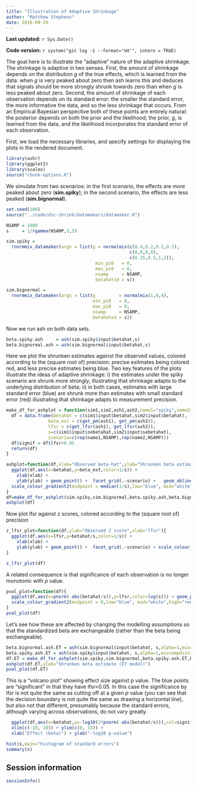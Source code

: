 ```yaml
---
title: "Illustration of Adaptive Shrinkage"
author: "Matthew Stephens"
date: 2016-09-29
---
```


**Last updated:** `r Sys.Date()`

**Code version:** `r system("git log -1 --format='%H'", intern = TRUE)`

The goal here is to illustrate the "adaptive" nature of the adaptive
shrinkage. The shrinkage is adaptive in two senses. First, the amount
of shrinkage depends on the distribution $g$ of the true effects,
which is learned from the data: when $g$ is very peaked about zero
then ash learns this and deduces that signals should be more strongly
shrunk towards zero than when $g$ is less peaked about zero.  Second,
the amount of shrinkage of each observation depends on its standard
error: the smaller the standard error, the more informative the data,
and so the less shrinkage that occurs. From an Empirical Bayesian
perspective both of these points are entirely natural: the posterior
depends on both the prior and the likelihood; the prior, $g$, is
learned from the data, and the likelihood incorporates the standard
error of each observation.

First, we load the necessary libraries, and specify settings for
displaying the plots in the rendered document.

```r
library(ashr)
library(ggplot2)
library(scales)
source("chunk-options.R")
```

We simulate from two scenarios: in the first scenario, the effects are more
peaked about zero (**sim.spiky**); in the second scenario, the effects are
less peaked (**sim.bignormal**).

```r
set.seed(100)
source("../code/dsc-shrink/datamakers/datamaker.R")

NSAMP = 1000
s     = 1/rgamma(NSAMP,5,5)

sim.spiky =
  rnormmix_datamaker(args = list(g = normalmix(c(0.4,0.2,0.2,0.2),
                                               c(0,0,0,0),
                                               c(0.25,0.5,1,2)),
                                  min_pi0   = 0,
                                  max_pi0   = 0,
                                  nsamp     = NSAMP,
                                  betahatsd = s))

sim.bignormal =
  rnormmix_datamaker(args = list(g         = normalmix(1,0,4),
                                 min_pi0   = 0,
                                 max_pi0   = 0,
                                 nsamp     = NSAMP,
                                 betahatsd = s))
```

Now we run ash on both data sets.

```r
beta.spiky.ash     = ash(sim.spiky$input$betahat,s)
beta.bignormal.ash = ash(sim.bignormal$input$betahat,s)
```

Here we plot the shrunken estimates against the observed values, colored
according to the (square root of) precision: precise esitmates being colored
red, and less precise estimates being blue. Two key features of the plots
illustrate the ideas of adaptive shrinkage: i) the estimates under the spiky
scenario are shrunk more strongly, illustrating that shrinkage adapts to the underlying distribution of beta; ii) in both cases, estimates with large
standard error (blue) are shrunk more than estimates with small standard
error (red) illustrating that shrinkage adapts to measurement precision.

```r
make_df_for_ashplot = function(sim1,sim2,ash1,ash2,name1="spiky",name2="big-normal"){
  df = data.frame(betahat = c(sim1$input$betahat,sim2$input$betahat),
                beta_est = c(get_pm(ash1), get_pm(ash2)),
                lfsr = c(get_lfsr(ash1), get_lfsr(ash2)),
                s=c(sim1$input$sebetahat,sim2$input$sebetahat),
                scenario=c(rep(name1,NSAMP),rep(name2,NSAMP)))
  df$signif = df$lfsr<0.05
  return(df)
}

ashplot=function(df,xlab="Observed beta-hat",ylab="Shrunken beta estimate"){
  ggplot(df,aes(x=betahat,y=beta_est,color=1/s)) +
    xlab(xlab) +
    ylab(ylab) + geom_point() +  facet_grid(.~scenario) +   geom_abline(intercept=0,slope=1) +
  scale_colour_gradient2(midpoint = median(1/s),low="blue", mid="white",high="red",space="Lab")  +coord_fixed(ratio=1)
}
df=make_df_for_ashplot(sim.spiky,sim.bignormal,beta.spiky.ash,beta.bignormal.ash)
ashplot(df)
```

Now plot lfsr against z scores, colored
according to the (square root of) precision

```r

z_lfsr_plot=function(df,ylab="Observed Z score",xlab="lfsr"){
  ggplot(df,aes(x=lfsr,y=betahat/s,color=1/s)) +
    xlab(xlab) +
    ylab(ylab) + geom_point() +  facet_grid(.~scenario) + scale_colour_gradient2(midpoint = median(1/s),low="blue", mid="white",high="red",space="Lab")
}

z_lfsr_plot(df)
```

A related consequence is that significance of each observation is no longer monotonic with $p$ value.

```r
pval_plot=function(df){
  ggplot(df,aes(x=pnorm(-abs(betahat/s)),y=lfsr,color=log(s))) + geom_point() +  facet_grid(.~scenario) +xlim(c(0, 0.025)) + xlab("p value") + ylab("lfsr") +
  scale_colour_gradient2(midpoint = 0,low="blue", mid="white",high="red")
}
pval_plot(df)
```

Let's see how these are affected by changing the modelling assumptions so that
the standardized beta are exchangeable (rather than the beta being exchangeable).
```r
beta.bignormal.ash.ET = ash(sim.bignormal$input$betahat, s,alpha=1,mixcompdist="normal")
beta.spiky.ash.ET = ash(sim.spiky$input$betahat, s,alpha=1,mixcompdist="normal")
df.ET = make_df_for_ashplot(sim.spiky,sim.bignormal,beta.spiky.ash.ET,beta.bignormal.ash.ET)
ashplot(df.ET,ylab="Shrunken beta estimate (ET model)")
pval_plot(df.ET)
```

This is a "volcano plot" showing effect size against p value. The blue points are "significant" in that they have lfsr<0.05. In this case the significance by lfsr is not quite the same as cutting off at a given $p$ value (you can see that the decision boundary is not quite the same as drawing a horizontal line), but also not that different, presumably because the standard errors, although varying across observations, do not vary greatly.
```r
  ggplot(df,aes(x=betahat,y=-log10(2*pnorm(-abs(betahat/s))),col=signif)) + geom_point(alpha=1,size=1.75) +  facet_grid(.~scenario) + theme(legend.position = "none") +
  xlim(c(-10, 10)) + ylim(c(0, 15)) +
  xlab("Effect (beta)") + ylab("-log10 p-value")
```

```r
hist(s,main="histogram of standard errors")
summary(s)
```

## Session information

```r
sessionInfo()
```
